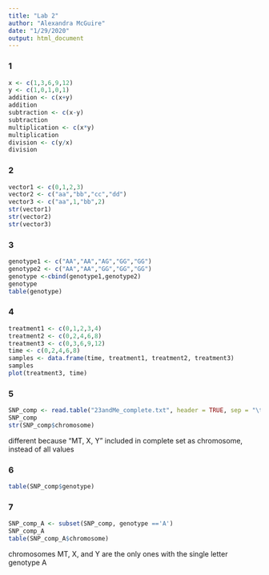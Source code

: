 ```yaml
---
title: "Lab 2"
author: "Alexandra McGuire"
date: "1/29/2020"
output: html_document
---
```


### 1
```r
x <- c(1,3,6,9,12)
y <- c(1,0,1,0,1)
addition <- c(x+y)
addition
subtraction <- c(x-y)
subtraction
multiplication <- c(x*y)
multiplication
division <- c(y/x)
division
```

### 2
```r
vector1 <- c(0,1,2,3)
vector2 <- c("aa","bb","cc","dd")
vector3 <- c("aa",1,"bb",2)
str(vector1)
str(vector2)
str(vector3)
```

### 3
```r
genotype1 <- c("AA","AA","AG","GG","GG")
genotype2 <- c("AA","AA","GG","GG","GG")
genotype <-cbind(genotype1,genotype2)
genotype
table(genotype)
```

### 4
```r
treatment1 <- c(0,1,2,3,4)
treatment2 <- c(0,2,4,6,8)
treatment3 <- c(0,3,6,9,12)
time <- c(0,2,4,6,8)
samples <- data.frame(time, treatment1, treatment2, treatment3)
samples
plot(treatment3, time)
```

### 5
```r
SNP_comp <- read.table("23andMe_complete.txt", header = TRUE, sep = "\t")
SNP_comp
str(SNP_comp$chromosome)
```

different because "MT, X, Y" included in complete set as chromosome, instead of all values

### 6
```r
table(SNP_comp$genotype)
```

### 7
```r
SNP_comp_A <- subset(SNP_comp, genotype =='A')
SNP_comp_A
table(SNP_comp_A$chromosome)
```
chromosomes MT, X, and Y are the only ones with the single letter genotype A